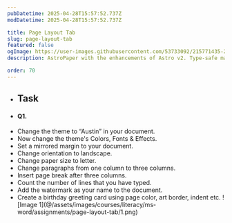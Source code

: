 ```yaml
---
pubDatetime: 2025-04-28T15:57:52.737Z
modDatetime: 2025-04-28T15:57:52.737Z

title: Page Layout Tab
slug: page-layout-tab
featured: false
ogImage: https://user-images.githubusercontent.com/53733092/215771435-25408246-2309-4f8b-a781-1f3d93bdf0ec.png
description: AstroPaper with the enhancements of Astro v2. Type-safe markdown contents, bug fixes and better dev experience etc.

order: 70
---
```


- ## Task

- #### Q1.

<ul class="list-[circle]">
    <li>
        Change the theme to “Austin” in your document.
    </li>
    <li>Now change the theme's Colors, Fonts & Effects.</li>
    <li>Set a mirrored margin to your document.</li>
    <li>Change orientation to landscape.</li>
    <li>Change paper size to letter.</li>
    <li>Change paragraphs from one column to three columns.</li>
    <li>Insert page break after three columns.</li>
    <li>Count the number of lines that you have typed.</li>
    <li>Add the watermark as your name to the document.</li>
    <li>
        Create a birthday greeting card using page color, art border, indent etc.
        ![Image 1](@/assets/images/courses/literacy/ms-word/assignments/page-layout-tab/1.png)
    </li>
</ul>